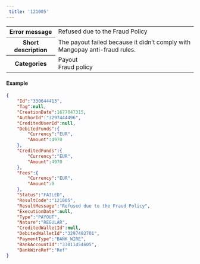---  
 title: '121005'  
---  
  
<table>
    <tbody>
        <tr>
            <th class="header"><strong>Error message</strong></th>
            <td class="table-content">Refused due to the Fraud Policy</td>
        </tr>
        <tr>
            <th class="header"><strong>Short description</strong></th>
            <td class="table-content">The payout failed because it didn’t comply with Mangopay anti-fraud rules.</td>
        </tr>
        <tr>
            <th class="header"><strong>Categories</strong></th>
            <td class="table-content">  
<div class="label">Payout</div>  
<div class="label">Fraud policy</div>
</td>
        </tr>
    </tbody>
</table>  

#### Example  
```json API Response
{
    "Id":"330644413",
    "Tag":null,
    "CreationDate":1677047315,
    "AuthorId":"3297444496",
    "CreditedUserId":null,
    "DebitedFunds":{
        "Currency":"EUR",
        "Amount":4970
    },
    "CreditedFunds":{
        "Currency":"EUR",
        "Amount":4970
    },
    "Fees":{
        "Currency":"EUR",
        "Amount":0
    },
    "Status":"FAILED",
    "ResultCode":"121005",
    "ResultMessage":"Refused due to the Fraud Policy",
    "ExecutionDate":null,
    "Type":"PAYOUT",
    "Nature":"REGULAR",
    "CreditedWalletId":null,
    "DebitedWalletId":"3297492701",
    "PaymentType":"BANK_WIRE",
    "BankAccountId":"33011454605",
    "BankWireRef":"Ref"
}
```